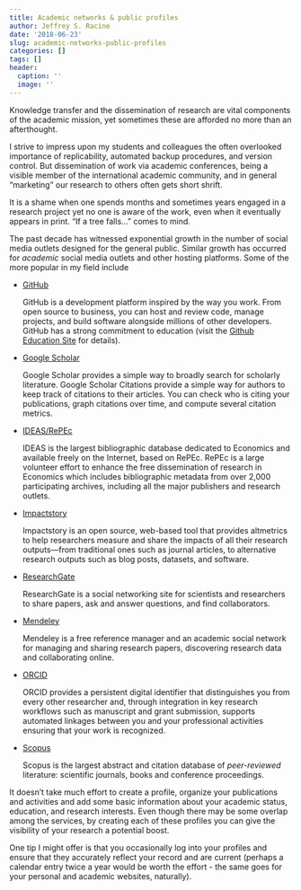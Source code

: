 ```yaml
---
title: Academic networks & public profiles
author: Jeffrey S. Racine
date: '2018-06-23'
slug: academic-networks-public-profiles
categories: []
tags: []
header:
  caption: ''
  image: ''
---
```


Knowledge transfer and the dissemination of research are vital components of the academic mission, yet sometimes these are afforded no more than an afterthought.

I strive to impress upon my students and colleagues the often overlooked importance of replicability, automated backup procedures, and version control. But dissemination of work via academic conferences, being a visible member of the international academic community, and in general "marketing" our research to others often gets short shrift. 

It is a shame when one spends months and sometimes years engaged in a research project yet no one is aware of the work, even when it eventually appears in print. "If a tree falls..." comes to mind.

The past decade has witnessed exponential growth in the number of social media outlets designed for the general public. Similar growth has occurred for *academic* social media outlets and other hosting platforms. Some of the more popular in my field include

- [GitHub <i class="fa fa-github"></i>](https://github.com)

    GitHub is a development platform inspired by the way you work. From open source to business, you can host and review code, manage projects, and build software alongside millions of other developers. GitHub has a strong commitment to education (visit the [Github Education Site](https://education.github.com) for details).

- [Google Scholar <i class="ai ai-google-scholar"></i>](https://scholar.google.ca)

    Google Scholar provides a simple way to broadly search for scholarly literature. Google Scholar Citations provide a simple way for authors to keep track of citations to their articles. You can check who is citing your publications, graph citations over time, and compute several citation metrics.

- [IDEAS/RePEc <i class="ai ai-ideas-repec"></i>](https://ideas.repec.org)

    IDEAS is the largest bibliographic database dedicated to Economics and available freely on the Internet, based on RePEc. RePEc is a large volunteer effort to enhance the free dissemination of research in Economics which includes bibliographic metadata from over 2,000 participating archives, including all the major publishers and research outlets.

- [Impactstory <i class="ai ai-impactstory"></i>](https://impactstory.org)

    Impactstory is an open source, web-based tool that provides altmetrics to help researchers measure and share the impacts of all their research outputs—from traditional ones such as journal articles, to alternative research outputs such as blog posts, datasets, and software.

- [ResearchGate <i class="ai ai-researchgate"></i>](https://www.researchgate.net)

    ResearchGate is a social networking site for scientists and researchers to share papers, ask and answer questions, and find collaborators.

- [Mendeley  <i class="ai ai-mendeley"></i>](https://www.mendeley.com)

    Mendeley is a free reference manager and an academic social network for managing and sharing research papers, discovering research data and collaborating online.
    
- [ORCID <i class="ai ai-orcid"></i>](https://orcid.org)

    ORCID provides a persistent digital identifier that distinguishes you from every other researcher and, through integration in key research workflows such as manuscript and grant submission, supports automated linkages between you and your professional activities ensuring that your work is recognized.
    
- [Scopus](https://www.elsevier.com/solutions/scopus)
    
    Scopus is the largest abstract and citation database of *peer-reviewed* literature: scientific journals, books and conference proceedings.    
    
It doesn't take much effort to create a profile, organize your publications and activities and add some basic information about your academic status, education, and research interests. Even though there may be some overlap among the services, by creating each of these profiles you can give the visibility of your research a potential boost.

One tip I might offer is that you occasionally log into your profiles and ensure that they accurately reflect your record and are current (perhaps a calendar entry twice a year would be worth the effort - the same goes for your personal and academic websites, naturally).